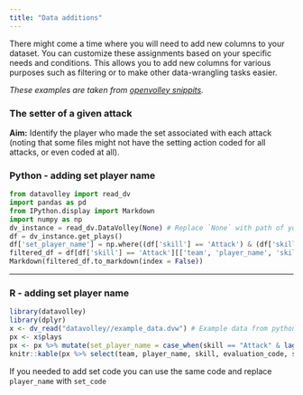 ```yaml
---
title: "Data additions"
---
```


There might come a time where you will need to add new columns to your dataset. You can customize these assignments based on your specific needs and conditions. This allows you to add new columns for various purposes such as filtering or to make other data-wrangling tasks easier.

*These examples are taken from [openvolley snippits](https://snippets.openvolley.org/data-augmentation.html).*

### The setter of a given attack

**Aim:** Identify the player who made the set associated with each attack (noting that some files might not have the setting action coded for all attacks, or even coded at all).

### Python - adding set player name

```python
from datavolley import read_dv
import pandas as pd
from IPython.display import Markdown
import numpy as np
dv_instance = read_dv.DataVolley(None) # Replace `None` with path of your dvw file 
df = dv_instance.get_plays()
df['set_player_name'] = np.where((df['skill'] == 'Attack') & (df['skill'].shift(1) == 'Set') & (df['team'] == df['team'].shift(1)), df['player_name'].shift(1), np.nan)
filtered_df = df[df['skill'] == 'Attack'][['team', 'player_name', 'skill', 'evaluation_code', 'set_player_name']].head(5)
Markdown(filtered_df.to_markdown(index = False))
```

------------------------------------------------------------------------

### R - adding set player name

```r
library(datavolley)
library(dplyr)
x <- dv_read("datavolley//example_data.dvw") # Example data from python
px <- x$plays
px <- px %>% mutate(set_player_name = case_when(skill == "Attack" & lag(skill) == "Set" & team == lag(team) ~ lag(player_name)))
knitr::kable(px %>% select(team, player_name, skill, evaluation_code, set_player_name))
```

If you needed to add set code you can use the same code and replace `player_name` with `set_code`